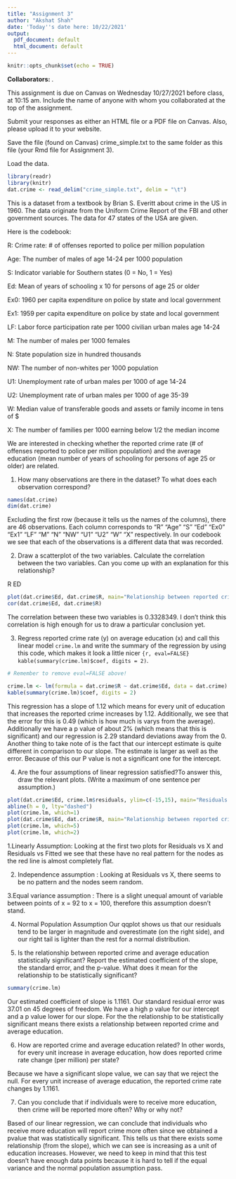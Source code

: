 ```yaml
---
title: "Assignment 3"
author: "Akshat Shah"
date: 'Today''s date here: 10/22/2021'
output:
  pdf_document: default
  html_document: default
---
```


```r
knitr::opts_chunk$set(echo = TRUE)
```

**Collaborators: **.

This assignment is due on Canvas on Wednesday 10/27/2021 before class, at 10:15 am. Include the name of anyone with whom you collaborated at the top of the assignment.

Submit your responses as either an HTML file or a PDF file on Canvas. Also, please upload it to your website.

Save the file (found on Canvas) crime_simple.txt to the same folder as this file (your Rmd file for Assignment 3).

Load the data.
```r
library(readr)
library(knitr)
dat.crime <- read_delim("crime_simple.txt", delim = "\t")
```

This is a dataset from a textbook by Brian S. Everitt about crime in the US in 1960. The data originate from the Uniform Crime Report of the FBI and other government sources. The data for 47 states of the USA are given. 

Here is the codebook:

R: Crime rate: # of offenses reported to police per million population

Age: The number of males of age 14-24 per 1000 population

S: Indicator variable for Southern states (0 = No, 1 = Yes)

Ed: Mean of years of schooling x 10 for persons of age 25 or older

Ex0: 1960 per capita expenditure on police by state and local government

Ex1: 1959 per capita expenditure on police by state and local government

LF: Labor force participation rate per 1000 civilian urban males age 14-24

M: The number of males per 1000 females

N: State population size in hundred thousands

NW: The number of non-whites per 1000 population

U1: Unemployment rate of urban males per 1000 of age 14-24

U2: Unemployment rate of urban males per 1000 of age 35-39

W: Median value of transferable goods and assets or family income in tens of $

X: The number of families per 1000 earning below 1/2 the median income


We are interested in checking whether the reported crime rate (# of offenses reported to police per million population) and the average education (mean number of years of schooling for persons of age 25 or older) are related. 


1. How many observations are there in the dataset? To what does each observation correspond?

```r
names(dat.crime)
dim(dat.crime)
```



Excluding the first row (because it tells us the names of the columns), there are 
46 observations. Each column corresponds to "R"  "Age" "S"   "Ed"  "Ex0" "Ex1" "LF"  "M"   "N"   "NW"  "U1"  "U2"  "W"   "X"  respectively. In our codebook we see that
each of the observations is a different data that was recorded.

2. Draw a scatterplot of the two variables. Calculate the correlation between the two variables. Can you come up with an explanation for this relationship?

R ED

```r
plot(dat.crime$Ed, dat.crime$R, main="Relationship between reported crime rate and mean years of schooling", xlab = "Mean of years Schooling x10", ylab = "Reported Crime Rate")
cor(dat.crime$Ed, dat.crime$R)
```

The correlation between these two variables is 0.3328349. I don't think
this correlation is high enough for us to draw a particular conclusion yet. 

3. Regress reported crime rate (y) on average education (x) and call this linear model `crime.lm` and write the summary of the regression by using this code, which makes it look a little nicer `{r, eval=FALSE} kable(summary(crime.lm)$coef, digits = 2)`.

```r
# Remember to remove eval=FALSE above!

crime.lm <- lm(formula = dat.crime$R ~ dat.crime$Ed, data = dat.crime)
kable(summary(crime.lm)$coef, digits = 2)
```
This regression has a slope of 1.12 which means for every unit of education
that increases the reported crime increases by 1.12. Additionally, we see
that the error for this is 0.49 (which is how much is varys from the average).
Additionally we have a p value of about 2% (which means that this is significant)
and our regression is 2.29 standard deviations away from the 0. Another thing
to take note of is the fact that our intercept estimate is quite different in
comparison to our slope. The estimate is larger as well as the error. Because 
of this our P value is not a significant one for the intercept.


4. Are the four assumptions of linear regression satisfied?To answer this, draw the relevant plots. (Write a maximum of one sentence per assumption.)

```r
plot(dat.crime$Ed, crime.lm$residuals, ylim=c(-15,15), main="Residuals vs. x", xlab="x, Scaled speed", ylab="Residuals")
abline(h = 0, lty="dashed")
plot(crime.lm, which=1)
plot(dat.crime$Ed, dat.crime$R, main="Relationship between reported crime rate and mean years of schooling", xlab = "Mean of years Schooling x10", ylab = "Reported crime rate")
plot(crime.lm, which=5)
plot(crime.lm, which=2)
```

1.Linearly Assumption: Looking at the first two plots for Residuals vs X and Residuals vs Fitted we see that these have no real pattern for the nodes as the red line is almost 
completely flat.

2. Independence assumption : Looking at Residuals vs X, there seems to be no pattern and 
the nodes seem random.

3.Equal variance assumption : There is a slight unequal amount of variable between
points of x = 92 to x = 100, therefore this assumption doesn't stand.

4. Normal Population Assumption
Our qqplot shows us that our residuals tend to be larger in magnitude and overestimate
(on the right side), and our right tail is lighter than the rest for a normal distribution.



5. Is the relationship between reported crime and average education statistically significant? Report the estimated coefficient of the slope, the standard error, and the p-value. What does it mean for the relationship to be statistically significant?
```r
summary(crime.lm)
```

Our estimated coefficient of slope is 1.1161. Our standard residual error was
37.01 on 45 degrees of freedom. We have a high p value for our intercept and a 
p value lower for our slope. For the the relationship to be statistically
significant means there exists a relationship between reported crime and average
education. 

6. How are reported crime and average education related? In other words, for every unit increase in average education, how does reported crime rate change (per million) per state?

Because we have a significant slope value, we can say that we reject the null.
For every unit increase of average education, the reported crime rate changes
by 1.1161.

7. Can you conclude that if individuals were to receive more education, then crime will be reported more often? Why or why not?

Based of our linear regression, we can conclude that individuals who receive more
education will report crime more often since we obtained a pvalue that was
statistically significant. This tells us that there exists some
relationship (from the slope), which we can see is increasing as a unit of
education increases. However, we need to keep in mind that this test doesn't
have enough data points because it is hard to tell if the equal variance and 
the normal population assumption pass. 


